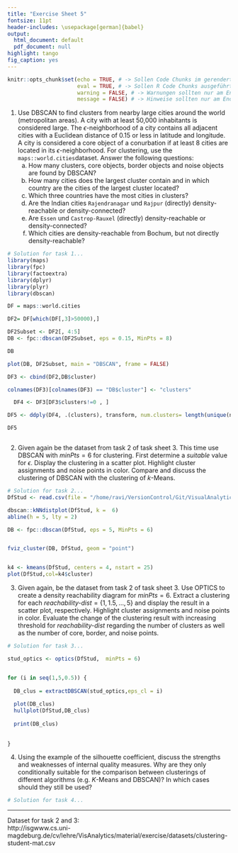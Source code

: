 ```yaml
---
title: "Exercise Sheet 5"
fontsize: 11pt
header-includes: \usepackage[german]{babel}
output:
  html_document: default
  pdf_document: null
highlight: tango
fig_caption: yes
---
```


```r
knitr::opts_chunk$set(echo = TRUE, # -> Sollen Code Chunks im gerenderten Dokument angezeigt werden?
                      eval = TRUE, # -> Sollen R Code Chunks ausgeführt werden?
                      warning = FALSE, # -> Warnungen sollten nur am Ende zum Rendern auf FALSE gesetzt werden
                      message = FALSE) # -> Hinweise sollten nur am Ende zum Rendern auf FALSE gesetzt werden
```

1. Use DBSCAN to find clusters from nearby large cities around the world (metropolitan areas). A city with at least 50,000 inhabitants is considered large. The $\epsilon$-neighborhood of a city contains all adjacent cities with a Euclidean distance of 0.15 or less in latitude and longitude. A city is considered a core object of a conurbation if at least 8 cities are located in its $\epsilon$-neighborhood. For clustering, use the `maps::world.cities`dataset. Answer the following questions: 
    a) How many clusters, core objects, border objects and noise objects are found by DBSCAN?
    b) How many cities does the largest cluster contain and in which country are the cities of the largest cluster located?
    c) Which three countries have the most cities in clusters?
    d) Are the Indian cities  `Rajendranagar` und `Rajpur` (directly) density-reachable or density-connected?
    e) Are `Essen` und `Castrop-Rauxel` (directly) density-reachable or density-connected?
    f) Which cities are density-reachable from Bochum, but not directly density-reachable?

```r
# Solution for task 1...
library(maps)
library(fpc)
library(factoextra)
library(dplyr)
library(plyr)
library(dbscan)

DF = maps::world.cities

DF2= DF[which(DF[,3]>50000),]

DF2Subset <- DF2[, 4:5]
DB <- fpc::dbscan(DF2Subset, eps = 0.15, MinPts = 8)

DB

plot(DB, DF2Subset, main = "DBSCAN", frame = FALSE)

DF3 <- cbind(DF2,DB$cluster)

colnames(DF3)[colnames(DF3) == "DB$cluster"] <- "clusters"

  DF4 <- DF3[DF3$clusters!=0 , ]

DF5 <- ddply(DF4, .(clusters), transform, num.clusters= length(unique(name)))

DF5



```




2. Given again be the dataset from task 2 of task sheet 3. This time use DBSCAN with $minPts=6$ for clustering. First determine a _suitable_ value for $\epsilon$. Display the clustering in a scatter plot. Highlight cluster assignments and noise points in color. Compare and discuss the clustering of DBSCAN with the clustering of $k$-Means. 

```r
# Solution for task 2...
DfStud <- read.csv(file = "/home/ravi/VersionControl/Git/VisualAnalytics/Exercise5/clustering-student-mat.csv")

dbscan::kNNdistplot(DfStud, k =  6)
abline(h = 5, lty = 2)

DB <- fpc::dbscan(DfStud, eps = 5, MinPts = 6)


fviz_cluster(DB, DfStud, geom = "point")


k4 <- kmeans(DfStud, centers = 4, nstart = 25)
plot(DfStud,col=k4$cluster)


```

3. Given again, be the dataset from task 2 of task sheet 3. Use OPTICS to create a density reachability diagram for $minPts=6$. Extract a clustering for each $\textit{reachability-dist}=\{1,1.5,\ldots,5\}$ and display the result in a scatter plot, respectively. Highlight cluster assignments and noise points in color. Evaluate the change of the clustering result with increasing threshold for $\textit{reachability-dist}$ regarding the number of clusters as well as the number of core, border, and noise points. 

```r
# Solution for task 3...

stud_optics <- optics(DfStud,  minPts = 6)


for (i in seq(1,5,0.5)) {
  
  DB_clus = extractDBSCAN(stud_optics,eps_cl = i)
  
  plot(DB_clus)
  hullplot(DfStud,DB_clus)
  
  print(DB_clus)
  
  
}

```

4. Using the example of the silhouette coefficient, discuss the strengths and weaknesses of internal quality measures. Why are they only conditionally suitable for the comparison between clusterings of different algorithms (e.g. $K$-Means and DBSCAN)? In which cases should they still be used?

```r
# Solution for task 4...
```

------

Dataset for task 2 and 3:  
http://isgwww.cs.uni-magdeburg.de/cv/lehre/VisAnalytics/material/exercise/datasets/clustering-student-mat.csv